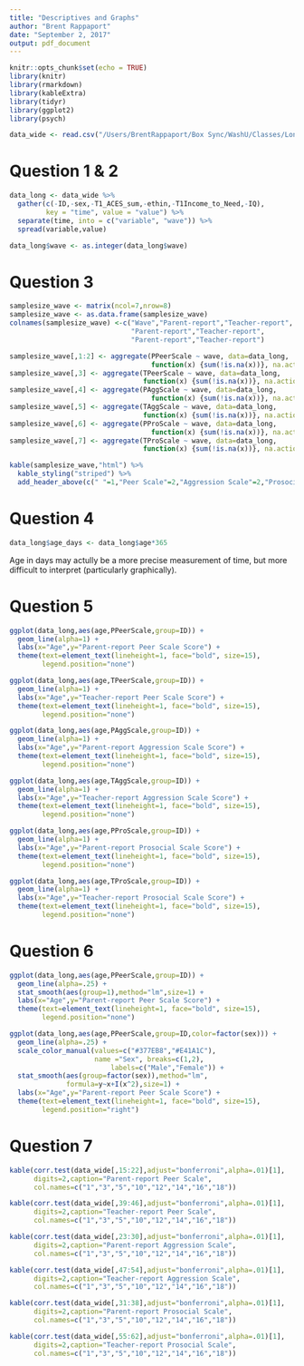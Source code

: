 ```yaml
---
title: "Descriptives and Graphs"
author: "Brent Rappaport"
date: "September 2, 2017"
output: pdf_document
---
```


```r
knitr::opts_chunk$set(echo = TRUE)
library(knitr)
library(rmarkdown)
library(kableExtra)
library(tidyr)
library(ggplot2)
library(psych)
```

```r
data_wide <- read.csv("/Users/BrentRappaport/Box Sync/WashU/Classes/Longtudinal Methods/1-descriptives-and-graphs-brappaport/Rappaport_data.csv")
```

# Question 1 & 2
```r
data_long <- data_wide %>% 
  gather(c(-ID,-sex,-T1_ACES_sum,-ethin,-T1Income_to_Need,-IQ), 
         key = "time", value = "value") %>% 
  separate(time, into = c("variable", "wave")) %>%
  spread(variable,value)

data_long$wave <- as.integer(data_long$wave)
```

# Question 3
```r
samplesize_wave <- matrix(ncol=7,nrow=8)
samplesize_wave <- as.data.frame(samplesize_wave)
colnames(samplesize_wave) <-c("Wave","Parent-report","Teacher-report",
                              "Parent-report","Teacher-report",
                              "Parent-report","Teacher-report")

samplesize_wave[,1:2] <- aggregate(PPeerScale ~ wave, data=data_long, 
                                   function(x) {sum(!is.na(x))}, na.action=NULL)
samplesize_wave[,3] <- aggregate(TPeerScale ~ wave, data=data_long, 
                                 function(x) {sum(!is.na(x))}, na.action=NULL)[2]
samplesize_wave[,4] <- aggregate(PAggScale ~ wave, data=data_long, 
                                   function(x) {sum(!is.na(x))}, na.action=NULL)[2]
samplesize_wave[,5] <- aggregate(TAggScale ~ wave, data=data_long, 
                                 function(x) {sum(!is.na(x))}, na.action=NULL)[2]
samplesize_wave[,6] <- aggregate(PProScale ~ wave, data=data_long, 
                                   function(x) {sum(!is.na(x))}, na.action=NULL)[2]
samplesize_wave[,7] <- aggregate(TProScale ~ wave, data=data_long, 
                                 function(x) {sum(!is.na(x))}, na.action=NULL)[2]

kable(samplesize_wave,"html") %>%
  kable_styling("striped") %>%
  add_header_above(c(" "=1,"Peer Scale"=2,"Aggression Scale"=2,"Prosocial Scale"=2))
```

# Question 4
```r
data_long$age_days <- data_long$age*365
```
Age in days may actully be a more precise measurement of time, but more difficult to interpret (particularly graphically).

# Question 5
```r
ggplot(data_long,aes(age,PPeerScale,group=ID)) +
  geom_line(alpha=1) +
  labs(x="Age",y="Parent-report Peer Scale Score") +
  theme(text=element_text(lineheight=1, face="bold", size=15), 
        legend.position="none")

ggplot(data_long,aes(age,TPeerScale,group=ID)) +
  geom_line(alpha=1) +
  labs(x="Age",y="Teacher-report Peer Scale Score") +
  theme(text=element_text(lineheight=1, face="bold", size=15), 
        legend.position="none")

ggplot(data_long,aes(age,PAggScale,group=ID)) +
  geom_line(alpha=1) +
  labs(x="Age",y="Parent-report Aggression Scale Score") +
  theme(text=element_text(lineheight=1, face="bold", size=15), 
        legend.position="none")

ggplot(data_long,aes(age,TAggScale,group=ID)) +
  geom_line(alpha=1) +
  labs(x="Age",y="Teacher-report Aggression Scale Score") +
  theme(text=element_text(lineheight=1, face="bold", size=15), 
        legend.position="none")

ggplot(data_long,aes(age,PProScale,group=ID)) +
  geom_line(alpha=1) +
  labs(x="Age",y="Parent-report Prosocial Scale Score") +
  theme(text=element_text(lineheight=1, face="bold", size=15), 
        legend.position="none")

ggplot(data_long,aes(age,TProScale,group=ID)) +
  geom_line(alpha=1) +
  labs(x="Age",y="Teacher-report Prosocial Scale Score") +
  theme(text=element_text(lineheight=1, face="bold", size=15), 
        legend.position="none")
```

# Question 6
```r
ggplot(data_long,aes(age,PPeerScale,group=ID)) +
  geom_line(alpha=.25) +
  stat_smooth(aes(group=1),method="lm",size=1) +
  labs(x="Age",y="Parent-report Peer Scale Score") +
  theme(text=element_text(lineheight=1, face="bold", size=15), 
        legend.position="none")

ggplot(data_long,aes(age,PPeerScale,group=ID,color=factor(sex))) +
  geom_line(alpha=.25) +
  scale_color_manual(values=c("#377EB8","#E41A1C"),
                     name ="Sex", breaks=c(1,2),
                         labels=c("Male","Female")) +
  stat_smooth(aes(group=factor(sex)),method="lm",
              formula=y~x+I(x^2),size=1) +
  labs(x="Age",y="Parent-report Peer Scale Score") +
  theme(text=element_text(lineheight=1, face="bold", size=15), 
        legend.position="right")
```

# Question 7
```r
kable(corr.test(data_wide[,15:22],adjust="bonferroni",alpha=.01)[1],
      digits=2,caption="Parent-report Peer Scale",
      col.names=c("1","3","5","10","12","14","16","18"))

kable(corr.test(data_wide[,39:46],adjust="bonferroni",alpha=.01)[1],
      digits=2,caption="Teacher-report Peer Scale",
      col.names=c("1","3","5","10","12","14","16","18"))

kable(corr.test(data_wide[,23:30],adjust="bonferroni",alpha=.01)[1],
      digits=2,caption="Parent-report Aggression Scale",
      col.names=c("1","3","5","10","12","14","16","18"))

kable(corr.test(data_wide[,47:54],adjust="bonferroni",alpha=.01)[1],
      digits=2,caption="Teacher-report Aggression Scale",
      col.names=c("1","3","5","10","12","14","16","18"))

kable(corr.test(data_wide[,31:38],adjust="bonferroni",alpha=.01)[1],
      digits=2,caption="Parent-report Prosocial Scale",
      col.names=c("1","3","5","10","12","14","16","18"))

kable(corr.test(data_wide[,55:62],adjust="bonferroni",alpha=.01)[1],
      digits=2,caption="Teacher-report Prosocial Scale",
      col.names=c("1","3","5","10","12","14","16","18"))
```
